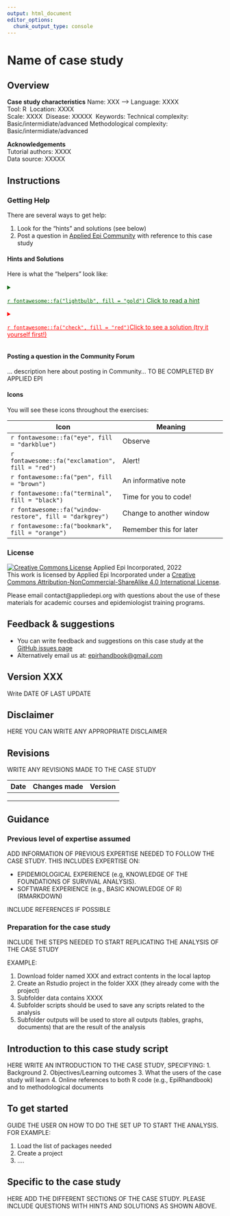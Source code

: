 ```yaml
---
output: html_document
editor_options: 
  chunk_output_type: console
---
```


<!-- This is a Template that can be used to create an R case study in markdown 
-   Text within \<! \> will not show in your final document.
    -   The other parts such as slashes (///), dashes (-) and tildes (\~) are just aesthetic
    -   These comments are used to explain the code chunks.\
    -   We refer to functions in curly brackets, e.g. {dplyr} and functions end in brackets, e.g. count()\
    -   This comment will not show up when you knit the document.\
    
    -TERMINOLOGY
    
    
    -   You can delete them if you want.\ -->


<!--Below insert the name of the Case study. In curly brackets is the section reference name to be cross-references throughout the book -->

# Name of case study {#sec-name-lan}

## Overview

 **Case study characteristics** Name: XXX\ -->
Language: XXXX\
Tool: R\ <!-- Specify tool (e.g., R, Excel, STATA...) -->
Location: XXXX\
Scale: XXXX\ <!-- Local, Regional, National or Global -->
Disease: XXXXX\ <!-- Specify pathogen -->
Keywords:  <!-- Examples: Outbreak investigation, GIS, TSA... -->
Technical complexity: Basic/intermidiate/advanced 
Methodological complexity: Basic/intermidiate/advanced 

**Acknowledgements**\
Tutorial authors: XXXX\
Data source: XXXXX

## Instructions

### Getting Help

There are several ways to get help:

1)  Look for the "hints" and solutions (see below)
2)  Post a question in [Applied Epi Community](www.community.appliedepi.org) with reference to this case study

#### Hints and Solutions

Here is what the "helpers" look like:

```{=html}
<!--
NOTE: Below is the hint (all within details tags collapsed)
-->
```
<details>

<summary style="text-decoration: underline; color: darkgreen;">

`r fontawesome::fa("lightbulb", fill = "gold")` Click to read a hint

</summary>

</br>

Here you will see a helpful hint!

</br>

</details>

```{=html}
<!--
NOTE: Below is the solution (all within details tags collapsed)
-->
```
<details>

<summary style="text-decoration: underline; color: red;">

`r fontawesome::fa("check", fill = "red")`Click to see a solution (try it yourself first!)

</summary>

</br>

```r
ebola_linelist %>% 
  filter(
    age > 25,
    district == "Bolo"
  )
```

Here is more explanation about why the solution works.

</br>

</details>

```{=html}
<!--
NOTE: End of solution
-->
```
#### Posting a question in the Community Forum

... description here about posting in Community... TO BE COMPLETED BY APPLIED EPI



#### Icons  

You will see these icons throughout the exercises:

Icon  |Meaning
------|--------------------
`r fontawesome::fa("eye", fill = "darkblue")`|Observe  
`r fontawesome::fa("exclamation", fill = "red")`|Alert!  
`r fontawesome::fa("pen", fill = "brown")`|An informative note  
`r fontawesome::fa("terminal", fill = "black")`|Time for you to code!  
`r fontawesome::fa("window-restore", fill = "darkgrey")`|Change to another window  
`r fontawesome::fa("bookmark", fill = "orange")`|Remember this for later  

### License

<a rel="license" href="http://creativecommons.org/licenses/by-nc-sa/4.0/"><img alt="Creative Commons License" style="border-width:0" src="https://i.creativecommons.org/l/by-nc-sa/4.0/88x31.png" /></a> Applied Epi Incorporated, 2022 <br />This work is licensed by Applied Epi Incorporated under a <a rel="license" href="http://creativecommons.org/licenses/by-nc-sa/4.0/">Creative Commons Attribution-NonCommercial-ShareAlike 4.0 International License</a>.

Please email contact@appliedepi.org with questions about the use of these materials for academic courses and epidemiologist training programs.

##  Feedback & suggestions

-   You can write feedback and suggestions on this case study at the [GitHub issues page](https://github.com/appliedepi/emory_training/issues)
-   Alternatively email us at: [epirhandbook\@gmail.com](mailto:epiRhandbook@gmail.com)




\pagebreak

## Version XXX

Write DATE OF LAST UPDATE


## Disclaimer 

HERE YOU CAN WRITE ANY APPROPRIATE DISCLAIMER

\pagebreak


## Revisions
WRITE ANY REVISIONS MADE TO THE CASE STUDY

| Date    | Changes made | Version| 
|---------|:-------------|-------:|
|         |              |        |
|         |              |        |
|         |              |        |




\pagebreak

## Guidance

### Previous level of expertise assumed
ADD INFORMATION OF PREVIOUS EXPERTISE NEEDED TO FOLLOW THE CASE STUDY. THIS INCLUDES EXPERTISE ON:

- EPIDEMIOLOGICAL EXPERIENCE (e.g, KNOWLEDGE OF THE FOUNDATIONS OF SURVIVAL ANALYSIS). 
- SOFTWARE EXPERIENCE (e.g., BASIC KNOWLEDGE OF R) (RMARKDOWN)

INCLUDE REFERENCES IF POSSIBLE



### Preparation for the case study

INCLUDE THE STEPS NEEDED TO START REPLICATING THE ANALYSIS OF THE CASE STUDY

EXAMPLE:

1. Download folder named XXX and extract contents in the local laptop
2. Create an Rstudio project in the folder XXX (they already come with the project)
3. Subfolder data contains XXXX
4. Subfolder scripts should be used to save any scripts related to the analysis
5. Subfolder outputs will be used to store all outputs (tables, graphs, documents) that are the result of the analysis





## Introduction to this case study script

HERE WRITE AN INTRODUCTION TO THE CASE STUDY, SPECIFYING:
      1. Background
      2. Objectives/Learning outcomes
      3. What the users of the case study will learn
      4. Online references to both R code (e.g., EpiRhandbook) and to methodological documents
      


## To get started 

GUIDE THE USER ON HOW TO DO THE SET UP TO START THE ANALYSIS. FOR EXAMPLE:

1. Load the list of packages needed
2. Create a project
3. ....


## Specific to the case study

HERE ADD THE DIFFERENT SECTIONS OF THE CASE STUDY. PLEASE INCLUDE QUESTIONS WITH HINTS AND SOLUTIONS AS SHOWN ABOVE.


